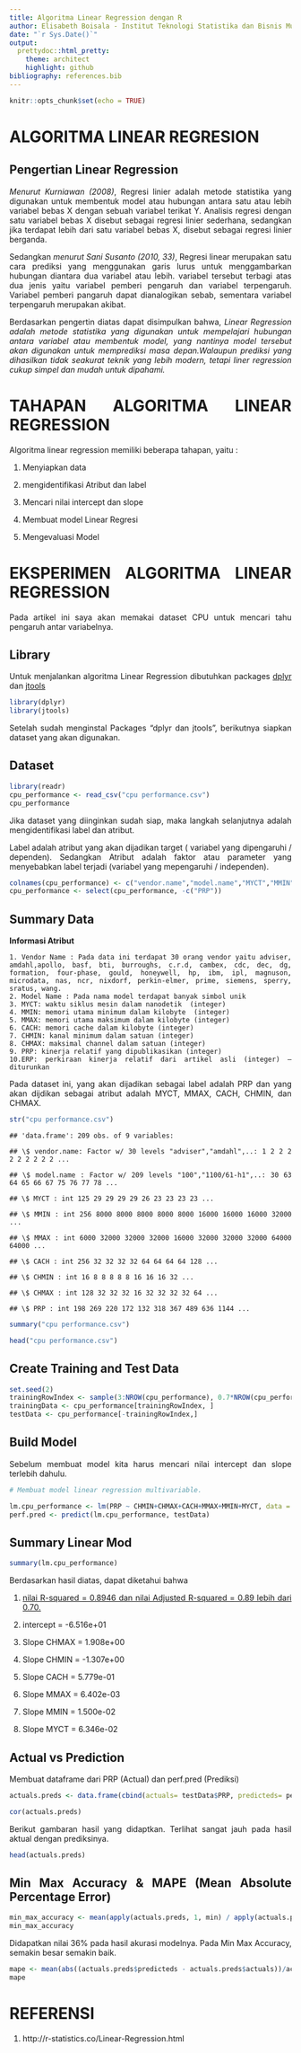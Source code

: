 ```yaml
---
title: Algoritma Linear Regression dengan R
author: Elisabeth Boisala - Institut Teknologi Statistika dan Bisnis Muhammadiyah Semarang
date: "`r Sys.Date()`"
output:
  prettydoc::html_pretty:
    theme: architect
    highlight: github
bibliography: references.bib
---
```


```{=html}
<style>
body{
text-align: justify}
</style>
```
```r
knitr::opts_chunk$set(echo = TRUE)
```

# ALGORITMA LINEAR REGRESION

## Pengertian Linear Regression

*Menurut Kurniawan (2008)*, Regresi linier adalah metode statistika yang digunakan untuk membentuk model atau hubungan antara satu atau lebih variabel bebas X dengan sebuah variabel terikat Y. Analisis regresi dengan satu variabel bebas X disebut sebagai regresi linier sederhana, sedangkan jika terdapat lebih dari satu variabel bebas X, disebut sebagai regresi linier berganda.

Sedangkan *menurut Sani Susanto (2010, 33)*, Regresi linear merupakan satu cara prediksi yang menggunakan garis lurus untuk menggambarkan hubungan diantara dua variabel atau lebih. variabel tersebut terbagi atas dua jenis yaitu variabel pemberi pengaruh dan variabel terpengaruh. Variabel pemberi pangaruh dapat dianalogikan sebab, sementara variabel terpengaruh merupakan akibat.

Berdasarkan pengertin diatas dapat disimpulkan bahwa, *Linear Regression adalah metode statistika yang digunakan untuk mempelajari hubungan antara variabel atau membentuk model, yang nantinya model tersebut akan digunakan untuk memprediksi masa depan.Walaupun prediksi yang dihasilkan tidak seakurat teknik yang lebih modern, tetapi liner regression cukup simpel dan mudah untuk dipahami.*

# TAHAPAN ALGORITMA LINEAR REGRESSION

Algoritma linear regression memiliki beberapa tahapan, yaitu :

1.  Menyiapkan data

2.  mengidentifikasi Atribut dan label

3.  Mencari nilai intercept dan slope

4.  Membuat model Linear Regresi

5.  Mengevaluasi Model

# EKSPERIMEN ALGORITMA LINEAR REGRESSION

Pada artikel ini saya akan memakai dataset CPU untuk mencari tahu pengaruh antar variabelnya.

## Library

Untuk menjalankan algoritma Linear Regression dibutuhkan packages [dplyr](https://www.rdocumentation.org/packages/dplyr/versions/1.0.10) dan [jtools](https://cran.r-project.org/web/packages/jtools/index.html)

```r
library(dplyr)
library(jtools)
```

Setelah sudah menginstal Packages "dplyr dan jtools", berikutnya siapkan dataset yang akan digunakan.

## Dataset

```r
library(readr)
cpu_performance <- read_csv("cpu performance.csv")
cpu_performance
```

Jika dataset yang diinginkan sudah siap, maka langkah selanjutnya adalah mengidentifikasi label dan atribut.

Label adalah atribut yang akan dijadikan target ( variabel yang dipengaruhi / dependen). Sedangkan Atribut adalah faktor atau parameter yang menyebabkan label terjadi (variabel yang mepengaruhi / independen).

```r
colnames(cpu_performance) <- c("vendor.name","model.name","MYCT","MMIN","MMAX","CACH","CHMIN","CHMAX","PRP","ERP")
cpu_performance <- select(cpu_performance, -c("PRP"))
```

## Summary Data

**Informasi Atribut**

    1. Vendor Name : Pada data ini terdapat 30 orang vendor yaitu adviser, amdahl,apollo, basf, bti, burroughs, c.r.d, cambex, cdc, dec, dg, formation, four-phase, gould, honeywell, hp, ibm, ipl, magnuson, microdata, nas, ncr, nixdorf, perkin-elmer, prime, siemens, sperry, sratus, wang.
    2. Model Name : Pada nama model terdapat banyak simbol unik
    3. MYCT: waktu siklus mesin dalam nanodetik  (integer)
    4. MMIN: memori utama minimum dalam kilobyte  (integer)
    5. MMAX: memori utama maksimum dalam kilobyte (integer)
    6. CACH: memori cache dalam kilobyte (integer)
    7. CHMIN: kanal minimum dalam satuan (integer)
    8. CHMAX: maksimal channel dalam satuan (integer) 
    9. PRP: kinerja relatif yang dipublikasikan (integer)
    10.ERP: perkiraan kinerja relatif dari artikel asli (integer) –diturunkan

Pada dataset ini, yang akan dijadikan sebagai label adalah PRP dan yang akan dijdikan sebagai atribut adalah MYCT, MMAX, CACH, CHMIN, dan CHMAX.

```r
str("cpu performance.csv")
```

    ## 'data.frame': 209 obs. of 9 variables:

    ## \$ vendor.name: Factor w/ 30 levels "adviser","amdahl",..: 1 2 2 2 2 2 2 2 2 2 ...

    ## \$ model.name : Factor w/ 209 levels "100","1100/61-h1",..: 30 63 64 65 66 67 75 76 77 78 ...

    ## \$ MYCT : int 125 29 29 29 29 26 23 23 23 23 ...

    ## \$ MMIN : int 256 8000 8000 8000 8000 8000 16000 16000 16000 32000 ...

    ## \$ MMAX : int 6000 32000 32000 32000 16000 32000 32000 32000 64000 64000 ...

    ## \$ CACH : int 256 32 32 32 32 64 64 64 64 128 ...

    ## \$ CHMIN : int 16 8 8 8 8 8 16 16 16 32 ...

    ## \$ CHMAX : int 128 32 32 32 16 32 32 32 32 64 ...

    ## \$ PRP : int 198 269 220 172 132 318 367 489 636 1144 ...

```r
summary("cpu performance.csv")
```

```r
head("cpu performance.csv")
```

## Create Training and Test Data

```r
set.seed(2)
trainingRowIndex <- sample(3:NROW(cpu_performance), 0.7*NROW(cpu_performance))
trainingData <- cpu_performance[trainingRowIndex, ]
testData <- cpu_performance[-trainingRowIndex,]
```

## Build Model

Sebelum membuat model kita harus mencari nilai intercept dan slope terlebih dahulu.

```r
# Membuat model linear regression multivariable.

lm.cpu_performance <- lm(PRP ~ CHMIN+CHMAX+CACH+MMAX+MMIN+MYCT, data = trainingData)
perf.pred <- predict(lm.cpu_performance, testData)
```

## Summary Linear Mod

```r
summary(lm.cpu_performance)
```

Berdasarkan hasil diatas, dapat diketahui bahwa

1.  [nilai R-squared = 0.8946 dan nilai Adjusted R-squared = 0.89 lebih dari 0.70.](http://r-statistics.co/Linear-Regression.html)

2.  intercept = -6.516e+01

3.  Slope CHMAX = 1.908e+00

4.  Slope CHMIN = -1.307e+00

5.  Slope CACH = 5.779e-01

6.  Slope MMAX = 6.402e-03

7.  Slope MMIN = 1.500e-02

8.  Slope MYCT = 6.346e-02

## Actual vs Prediction

Membuat dataframe dari PRP (Actual) dan perf.pred (Prediksi)

```r
actuals.preds <- data.frame(cbind(actuals= testData$PRP, predicteds= perf.pred))

cor(actuals.preds)
```

Berikut gambaran hasil yang didaptkan. Terlihat sangat jauh pada hasil aktual dengan prediksinya.

```r
head(actuals.preds)
```

## Min Max Accuracy & MAPE (Mean Absolute Percentage Error)

```r
min_max_accuracy <- mean(apply(actuals.preds, 1, min) / apply(actuals.preds, 1, max))
min_max_accuracy
```

Didapatkan nilai 36% pada hasil akurasi modelnya. Pada Min Max Accuracy, semakin besar semakin baik.

```r
mape <- mean(abs((actuals.preds$predicteds - actuals.preds$actuals))/actuals.preds$actuals)
mape
```

# REFERENSI

1. http://r-statistics.co/Linear-Regression.html
